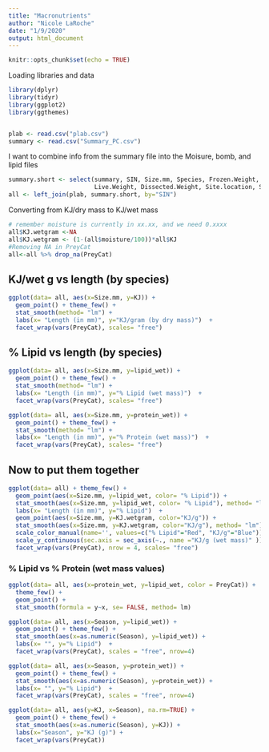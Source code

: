 ```yaml
---
title: "Macronutrients"
author: "Nicole LaRoche"
date: "1/9/2020"
output: html_document
---
```


```r
knitr::opts_chunk$set(echo = TRUE)
```

Loading libraries and data
```r
library(dplyr)
library(tidyr)
library(ggplot2)
library(ggthemes)


plab <- read.csv("plab.csv")
summary <- read.csv("Summary_PC.csv")
```


I want to combine info from the summary file into the Moisure, bomb, and lipid files
```r
summary.short <- select(summary, SIN, Size.mm, Species, Frozen.Weight,
                        Live.Weight, Dissected.Weight, Site.location, Season, PreyCat)
all <- left_join(plab, summary.short, by="SIN")
```


Converting from KJ/dry mass to KJ/wet mass
```r
# remember moisture is currently in xx.xx, and we need 0.xxxx
all$KJ.wetgram <-NA
all$KJ.wetgram <- (1-(all$moisture/100))*all$KJ
#Removing NA in PreyCat
all<-all %>% drop_na(PreyCat)
```


## KJ/wet g vs length (by species)
```r
ggplot(data= all, aes(x=Size.mm, y=KJ)) +
  geom_point() + theme_few() +
  stat_smooth(method= "lm") +
  labs(x= "Length (in mm)", y="KJ/gram (by dry mass)")  +
  facet_wrap(vars(PreyCat), scales= "free")
```


## % Lipid vs length (by species) 

```r
ggplot(data= all, aes(x=Size.mm, y=lipid_wet)) +
  geom_point() + theme_few() +
  stat_smooth(method= "lm") +
  labs(x= "Length (in mm)", y="% Lipid (wet mass)")  +
  facet_wrap(vars(PreyCat), scales= "free")
```

```r
ggplot(data= all, aes(x=Size.mm, y=protein_wet)) +
  geom_point() + theme_few() +
  stat_smooth(method= "lm") +
  labs(x= "Length (in mm)", y="% Protein (wet mass)")  +
  facet_wrap(vars(PreyCat), scales= "free")
```

## Now to put them together
```r
ggplot(data= all) + theme_few() +
  geom_point(aes(x=Size.mm, y=lipid_wet, color= "% Lipid")) + 
  stat_smooth(aes(x=Size.mm, y=lipid_wet, color= "% Lipid"), method= "lm") +
  labs(x= "Length (in mm)", y="% Lipid")  +
  geom_point(aes(x=Size.mm, y=KJ.wetgram, color="KJ/g")) +
  stat_smooth(aes(x=Size.mm, y=KJ.wetgram, color="KJ/g"), method= "lm") +
  scale_color_manual(name='', values=c("% Lipid"="Red", "KJ/g"="Blue"))+
  scale_y_continuous(sec.axis = sec_axis(~., name ="KJ/g (wet mass)" )) +
  facet_wrap(vars(PreyCat), nrow = 4, scales= "free")
```

### % Lipid vs % Protein (wet mass values)
```r
ggplot(data= all, aes(x=protein_wet, y=lipid_wet, color = PreyCat)) +
  theme_few() +
  geom_point() +
  stat_smooth(formula = y~x, se= FALSE, method= lm)

```

```r
ggplot(data= all, aes(x=Season, y=lipid_wet)) +
  geom_point() + theme_few() +
  stat_smooth(aes(x=as.numeric(Season), y=lipid_wet)) +
  labs(x= "", y="% Lipid")  +
  facet_wrap(vars(PreyCat), scales = "free", nrow=4)
```

```r
ggplot(data= all, aes(x=Season, y=protein_wet)) +
  geom_point() + theme_few() +
  stat_smooth(aes(x=as.numeric(Season), y=protein_wet)) +
  labs(x= "", y="% Lipid")  +
  facet_wrap(vars(PreyCat), scales = "free", nrow=4)
```

```r
ggplot(data= all, aes(y=KJ, x=Season), na.rm=TRUE) +
  geom_point() + theme_few() +
  stat_smooth(aes(x=as.numeric(Season), y=KJ)) +
  labs(x="Season", y="KJ (g)") +
  facet_wrap(vars(PreyCat))
```

